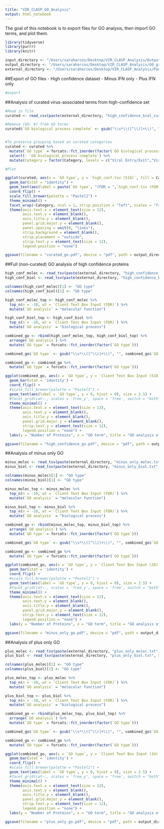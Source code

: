 ```yaml
---
title: "VIR_CLASP_GO_Analysis"
output: html_notebook
---
```


The goal of this notebook is to export files for GO analysis, then import GO terms, and plot them.


  
```r
library(tidyverse)
library(purrr)
library(knitr)

input_directory <- "/Users/saraharcos/Desktop/VIR_CLASP_Analysis/Output/"
output_directory <- "/Users/saraharcos/Desktop/VIR_CLASP_Analysis/GO_graphs/"
external_directory <- "/Users/saraharcos/Desktop/VIR_CLASP_Analysis/Panther_files/"

```


##Export of GO files
  - High confidence dataset
  - Minus IFN only
  - Plus IFN only
  
```r
#export
```


##Analysis of curated virus-associated terms from high-confidence set

```r
#Read in file
curated <- read_csv(paste(external_directory, "high_confidence_biol_curated.csv", sep = ""))

#Remove (GO: #) from GO terms
curated$`GO biological process complete` <- gsub("\\s*\\([^\\)]+\\)", "", curated$`GO biological process complete`)


#To preserve grouping based on curated categories
curated <- curated %>%
  mutate(`GO type` = forcats::fct_inorder(factor(`GO biological process complete`))) %>%
  select(- `GO biological process complete`) %>%
  mutate(Category = factor(Category, levels = c("Viral Entry/Exit","Viral Replication","Immune Response")))

#Plot

ggplot(curated, aes(x = `GO type`, y = `high_conf.tsv (518)`, fill = Category)) +
  geom_bar(stat = "identity") +
  geom_text(aes(label = paste(`GO type`, "(FDR = ",`high_conf.tsv (FDR)`, ")"), y = 0, hjust = 0), size = 2) +
  coord_flip() +
  scale_fill_brewer(palette = "Pastel2") +
  theme_minimal() +
  facet_wrap(~Category, ncol = 1, strip.position = "left", scales = "free_y") +
  theme(axis.text.x = element_text(size = 12),
        axis.text.y = element_blank(),
        axis.title.y = element_blank(),
        panel.grid.major.y = element_blank(),
        panel.spacing = unit(0, "lines"),
        strip.background = element_blank(),
        strip.placement = "outside",
        strip.text.y = element_text(size = 12),
        legend.position = "none")

ggsave(filename = "curated_go.pdf", device = "pdf", path = output_directory)
```

##Full (non-curated) GO analysis of high confidence proteins

```r
high_conf_molec <- read_tsv(paste(external_directory, "high_confidence_molec.txt", sep = ""), skip = 10)
high_conf_biol <- read_tsv(paste(external_directory, "high_confidence_biol.txt", sep = ""), skip = 10)

colnames(high_conf_molec)[1] <- "GO type"
colnames(high_conf_biol)[1] <- "GO type"

high_conf_molec_top <- high_conf_molec %>%
  top_n(n = -10, wt = `Client Text Box Input (FDR)`) %>%
  mutate(`GO analysis` = "molecular function")

high_conf_biol_top <- high_conf_biol %>%
  top_n(n = -10, wt = `Client Text Box Input (FDR)`) %>%
  mutate(`GO analysis` = "biological process")

combined_go <- rbind(high_conf_molec_top, high_conf_biol_top) %>%
  arrange(`GO analysis`) %>%
  mutate(`GO type` = forcats::fct_inorder(factor(`GO type`)))

combined_go$`GO type` <- gsub("\\s*\\([^\\)]+\\)", "", combined_go$`GO type`)

combined_go <- combined_go %>%
  mutate(`GO type` = forcats::fct_inorder(factor(`GO type`)))

ggplot(combined_go, aes(x = `GO type`, y = `Client Text Box Input (518)`, fill = `GO analysis`)) +
  geom_bar(stat = 'identity') +
  coord_flip() +
  #scale_fill_brewer(palette = "Pastel1") +
  geom_text(aes(label = `GO type`, y = 0, hjust = 0), size = 2.5) +
  #facet_grid(cat~., scales = 'free_y', space = 'free', switch = "both") +
  theme_minimal() +
  theme(axis.text.x = element_text(size = 12),
        axis.text.y = element_blank(),
        axis.title.y = element_blank(),
        panel.grid.major.y = element_blank(),
        strip.text.y = element_text(size = 12),
        legend.position = "none") +
  labs(y = "Number of Proteins", x = "GO term", title = "GO analysis of VIR-CLASP High Confidence Proteins")

ggsave(filename = "high_confidence_go.pdf", device = "pdf", path = output_directory)
```

##Analysis of minus only GO

```r
minus_molec <- read_tsv(paste(external_directory, "minus_only_molec.txt", sep = ""), skip = 10)
minus_biol <- read_tsv(paste(external_directory, "minus_only_biol.txt", sep = ""), skip = 10)

colnames(minus_molec)[1] <- "GO type"
colnames(minus_biol)[1] <- "GO type"

minus_molec_top <- minus_molec %>%
  top_n(n = -10, wt = `Client Text Box Input (FDR)`) %>%
  mutate(`GO analysis` = "molecular function")

minus_biol_top <- minus_biol %>%
  top_n(n = -10, wt = `Client Text Box Input (FDR)`) %>%
  mutate(`GO analysis` = "biological process")

combined_go <- rbind(minus_molec_top, minus_biol_top) %>%
  arrange(`GO analysis`) %>%
  mutate(`GO type` = forcats::fct_inorder(factor(`GO type`)))

combined_go$`GO type` <- gsub("\\s*\\([^\\)]+\\)", "", combined_go$`GO type`)

combined_go <- combined_go %>%
  mutate(`GO type` = forcats::fct_inorder(factor(`GO type`)))

ggplot(combined_go, aes(x = `GO type`, y = `Client Text Box Input (26)`, fill = `GO analysis`)) +
  geom_bar(stat = 'identity') +
  coord_flip() +
  #scale_fill_brewer(palette = "Pastel1") +
  geom_text(aes(label = `GO type`, y = 0, hjust = 0), size = 2.5) +
  #facet_grid(cat~., scales = 'free_y', space = 'free', switch = "both") +
  theme_minimal() +
  theme(axis.text.x = element_text(size = 12),
        axis.text.y = element_blank(),
        axis.title.y = element_blank(),
        panel.grid.major.y = element_blank(),
        strip.text.y = element_text(size = 12),
        legend.position = "none") +
  labs(y = "Number of Proteins", x = "GO term", title = "GO analysis of VIR-CLASP Minus IFN only")

ggsave(filename = "minus_only_go.pdf", device = "pdf", path = output_directory)
```

##Analysis of plus only GO

```r
plus_molec <- read_tsv(paste(external_directory, "plus_only_molec.txt", sep = ""), skip = 10)
plus_biol <- read_tsv(paste(external_directory, "plus_only_biol.txt", sep = ""), skip = 10)

colnames(plus_molec)[1] <- "GO type"
colnames(plus_biol)[1] <- "GO type"

plus_molec_top <- plus_molec %>%
  top_n(n = -10, wt = `Client Text Box Input (FDR)`) %>%
  mutate(`GO analysis` = "molecular function")

plus_biol_top <- plus_biol %>%
  top_n(n = -10, wt = `Client Text Box Input (FDR)`) %>%
  mutate(`GO analysis` = "biological process")

combined_go <- rbind(plus_molec_top, plus_biol_top) %>%
  arrange(`GO analysis`) %>%
  mutate(`GO type` = forcats::fct_inorder(factor(`GO type`)))

combined_go$`GO type` <- gsub("\\s*\\([^\\)]+\\)", "", combined_go$`GO type`)

combined_go <- combined_go %>%
  mutate(`GO type` = forcats::fct_inorder(factor(`GO type`)))

ggplot(combined_go, aes(x = `GO type`, y = `Client Text Box Input (34)`, fill = `GO analysis`)) +
  geom_bar(stat = 'identity') +
  coord_flip() +
  #scale_fill_brewer(palette = "Pastel1") +
  geom_text(aes(label = `GO type`, y = 0, hjust = 0), size = 2.5) +
  #facet_grid(cat~., scales = 'free_y', space = 'free', switch = "both") +
  theme_minimal() +
  theme(axis.text.x = element_text(size = 12),
        axis.text.y = element_blank(),
        axis.title.y = element_blank(),
        panel.grid.major.y = element_blank(),
        strip.text.y = element_text(size = 12),
        legend.position = "none") +
  labs(y = "Number of Proteins", x = "GO term", title = "GO analysis of VIR-CLASP plus IFN only")

ggsave(filename = "plus_only_go.pdf", device = "pdf", path = output_directory)
```
